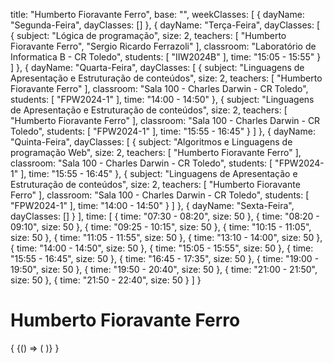   title: "Humberto Fioravante Ferro",
  base: "",
  weekClasses: [
    {
      dayName: "Segunda-Feira",
      dayClasses: []
    },
    {
      dayName: "Terça-Feira",
      dayClasses: [
        {
          subject: "Lógica de programação",
          size: 2,
          teachers: [
            "Humberto Fioravante Ferro",
            "Sergio Ricardo Ferrazoli"
          ],
          classroom: "Laboratório de Informatica B - CR Toledo",
          students: [
            "IIW2024B"
          ],
          time: "15:05 - 15:55"
        }
      ]
    },
    {
      dayName: "Quarta-Feira",
      dayClasses: [
        {
          subject: "Linguagens de Apresentação e Estruturação de conteúdos",
          size: 2,
          teachers: [
            "Humberto Fioravante Ferro"
          ],
          classroom: "Sala 100 - Charles Darwin - CR Toledo",
          students: [
            "FPW2024-1"
          ],
          time: "14:00 - 14:50"
        },
        {
          subject: "Linguagens de Apresentação e Estruturação de conteúdos",
          size: 2,
          teachers: [
            "Humberto Fioravante Ferro"
          ],
          classroom: "Sala 100 - Charles Darwin - CR Toledo",
          students: [
            "FPW2024-1"
          ],
          time: "15:55 - 16:45"
        }
      ]
    },
    {
      dayName: "Quinta-Feira",
      dayClasses: [
        {
          subject: "Algoritmos e Linguagens de programação Web",
          size: 2,
          teachers: [
            "Humberto Fioravante Ferro"
          ],
          classroom: "Sala 100 - Charles Darwin - CR Toledo",
          students: [
            "FPW2024-1"
          ],
          time: "15:55 - 16:45"
        },
        {
          subject: "Linguagens de Apresentação e Estruturação de conteúdos",
          size: 2,
          teachers: [
            "Humberto Fioravante Ferro"
          ],
          classroom: "Sala 100 - Charles Darwin - CR Toledo",
          students: [
            "FPW2024-1"
          ],
          time: "14:00 - 14:50"
        }
      ]
    },
    {
      dayName: "Sexta-Feira",
      dayClasses: []
    }
  ],
  time: [
    {
      time: "07:30 - 08:20",
      size: 50
    },
    {
      time: "08:20 - 09:10",
      size: 50
    },
    {
      time: "09:25 - 10:15",
      size: 50
    },
    {
      time: "10:15 - 11:05",
      size: 50
    },
    {
      time: "11:05 - 11:55",
      size: 50
    },
    {
      time: "13:10 - 14:00",
      size: 50
    },
    {
      time: "14:00 - 14:50",
      size: 50
    },
    {
      time: "15:05 - 15:55",
      size: 50
    },
    {
      time: "15:55 - 16:45",
      size: 50
    },
    {
      time: "16:45 - 17:35",
      size: 50
    },
    {
      time: "19:00 - 19:50",
      size: 50
    },
    {
      time: "19:50 - 20:40",
      size: 50
    },
    {
      time: "21:00 - 21:50",
      size: 50
    },
    {
      time: "21:50 - 22:40",
      size: 50
    }
  ]
}

# Humberto Fioravante Ferro

<div>
  {
    <BrowserOnly>
      {() => (
        <Grid
          title={data.title}
          weekClasses={data.weekClasses}
          time={data.time}
        />
      )}
    </BrowserOnly>
  }
</div>
